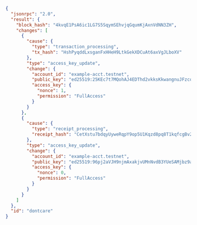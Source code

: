```json
{
  "jsonrpc": "2.0",
  "result": {
    "block_hash": "4kvqE1PsA6ic1LG7S5SqymSEhvjqGqumKjAxnVdNN3ZH",
    "changes": [
      {
        "cause": {
          "type": "transaction_processing",
          "tx_hash": "HshPyqddLxsganFxHHeH9LtkGekXDCuAt6axVgJLboXV"
        },
        "type": "access_key_update",
        "change": {
          "account_id": "example-acct.testnet",
          "public_key": "ed25519:25KEc7t7MQohAJ4EDThd2vkksKkwangnuJFzcoiXj9oM",
          "access_key": {
            "nonce": 1,
            "permission": "FullAccess"
          }
        }
      },
      {
        "cause": {
          "type": "receipt_processing",
          "receipt_hash": "CetXstu7bdqyUyweRqpY9op5U1Kqzd8pq8T1kqfcgBv2"
        },
        "type": "access_key_update",
        "change": {
          "account_id": "example-acct.testnet",
          "public_key": "ed25519:96pj2aVJH9njmAxakjvUMnNvdB3YUeSAMjbz9aRNU6XY",
          "access_key": {
            "nonce": 0,
            "permission": "FullAccess"
          }
        }
      }
    ]
  },
  "id": "dontcare"
}
```
